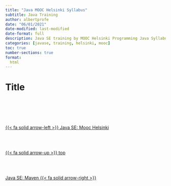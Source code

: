 ```yaml
---
title: "Java MOOC Helsinki Syllabus"
subtitle: Java Training
author: albertprofe
date: "06/01/2021"
date-modified: last-modified
date-format: full
description: Java SE training by MOOC Helsinki Programming Java Syllabus
categories: [javase, training, helsinki, mooc]
toc: true
number-sections: true
format:
  html
---
```





# Title




<!--- navLinks -->
<br><br>
<div class=row>
<br>
<div class='column left previous'>
<br>
[{{< fa solid arrow-left >}} Java SE: Mooc Helsinki ](/javase/se-what-moochelsinki.qmd)
<br>
</div>
<br>
<div class='column center'>
<br>
[{{< fa solid arrow-up >}} top](#top)
<br>
</div>
<br>
<div class='column right next'>
<br>
[Java SE: Maven  {{< fa solid arrow-right >}}](/javase/se-concepts-maven.qmd)
<br>
</div>
<br>
</div>
